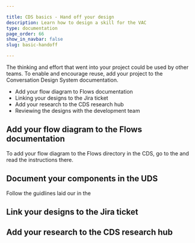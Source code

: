 ```yaml
---

title: CDS basics - Hand off your design
description: Learn how to design a skill for the VAC
type: documentation
page_order: 66
show_in_navbar: false
slug: basic-handoff

---
```





The thinking and effort that went into your project could be used by other teams. To enable and encourage reuse, add your project to the Conversation Design System documentation. 

<Notification headerText="What you will learn in this section" textColor="#00001e" borderColor="#999" icon="learn" backgroundColor="#f0f0f0">

- Add your flow diagram to Flows documentation
- Linking your designs to the Jira ticket
- Add your research to the CDS research hub
- Reviewing the designs with the development team

</Notification>

## Add your flow diagram to the Flows documentation

To add your flow diagram to the Flows directory in the CDS, go to the <ExternalLink linkName="How to create flows" linkURL="https://confluence.expedia.biz/display/GCOUX/How+to+Create+Flows" /> and read the instructions there.

## Document your components in the UDS

Follow the guidlines laid our in the <ExternalLink linkName="UDS Component Contruction Guide" linkURL="https://paper.dropbox.com/doc/UDS-Component-Construction-Guide--A5DU0DbmfInvxoQIDZXmre3HAg-Rl71XUcT2DIsOw5nqXIIO" />

## Link your designs to the Jira ticket

## Add your research to the CDS research hub

<PageFooter prevSlug="/basic-test" prevPage="Testing" />